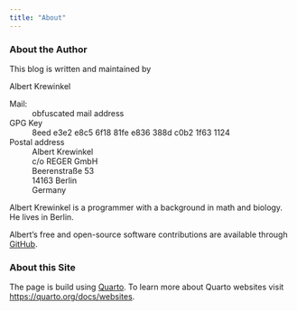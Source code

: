```yaml
---
title: "About"
---
```


### About the Author

This blog is written and maintained by

::: {#albertkrewinkel vocab="http://schema.org/" typeof="Person"}
[Albert Krewinkel]{property="name"}

Mail:
:   [[obfuscated mail address]{}]{.obfuscated-mail-address
    data-domain="zeitkraut.de" data-user="albert"}

GPG Key
:   8eed e3e2 e8c5 6f18 81fe  e836 388d c0b2 1f63 1124

Postal address
:   :::: address
    | Albert Krewinkel
    | c/o REGER GmbH
    | Beerenstraße 53
    | 14163 Berlin
    | Germany
    ::::
:::

Albert Krewinkel is a programmer with a background in math and biology. He
lives in Berlin.

Albert’s free and open-source software contributions are available
through [GitHub](https://github.com/tarleb/).

### About this Site

The page is build using [Quarto](https://quarto.org). To learn
more about Quarto websites visit
<https://quarto.org/docs/websites>.
